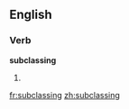 ==English==

===Verb===
'''subclassing'''

# {{computing}} {{present participle of|[[subclass]]}}

[[fr:subclassing]]
[[zh:subclassing]]